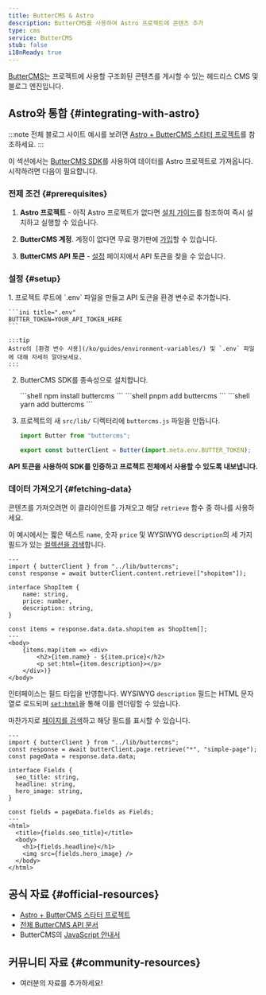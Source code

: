 ```yaml
---
title: ButterCMS & Astro
description: ButterCMS를 사용하여 Astro 프로젝트에 콘텐츠 추가
type: cms
service: ButterCMS
stub: false
i18nReady: true
---
```



[ButterCMS](https://buttercms.com/)는 프로젝트에 사용할 구조화된 콘텐츠를 게시할 수 있는 헤드리스 CMS 및 블로그 엔진입니다.

## Astro와 통합 \{#integrating-with-astro\}

:::note
전체 블로그 사이트 예시를 보려면 [Astro + ButterCMS 스타터 프로젝트](https://buttercms.com/starters/astro-starter-project/)를 참조하세요.
:::

이 섹션에서는 [ButterCMS SDK](https://www.npmjs.com/package/buttercms)를 사용하여 데이터를 Astro 프로젝트로 가져옵니다.
시작하려면 다음이 필요합니다.

### 전제 조건 \{#prerequisites\}

1. **Astro 프로젝트** - 아직 Astro 프로젝트가 없다면 [설치 가이드](/ko/install-and-setup/)를 참조하여 즉시 설치하고 실행할 수 있습니다.

2. **ButterCMS 계정**. 계정이 없다면 무료 평가판에 [가입](https://buttercms.com/join/)할 수 있습니다.

3. **ButterCMS API 토큰** - [설정](https://buttercms.com/settings/) 페이지에서 API 토큰을 찾을 수 있습니다.

### 설정 \{#setup\}

<Steps>
1. 프로젝트 루트에 `.env` 파일을 만들고 API 토큰을 환경 변수로 추가합니다.

    ```ini title=".env"
    BUTTER_TOKEN=YOUR_API_TOKEN_HERE
    ```

    :::tip
    Astro의 [환경 변수 사용](/ko/guides/environment-variables/) 및 `.env` 파일에 대해 자세히 알아보세요.
    :::

2. ButterCMS SDK를 종속성으로 설치합니다.

    <PackageManagerTabs>
      <Fragment slot="npm">
      ```shell
      npm install buttercms
      ```
      </Fragment>
      <Fragment slot="pnpm">
      ```shell
      pnpm add buttercms
      ```
      </Fragment>
      <Fragment slot="yarn">
      ```shell
      yarn add buttercms
      ```
      </Fragment>
    </PackageManagerTabs>

3. 프로젝트의 새 `src/lib/` 디렉터리에 `buttercms.js` 파일을 만듭니다.

    ```js title="src/lib/buttercms.js"
    import Butter from "buttercms";

    export const butterClient = Butter(import.meta.env.BUTTER_TOKEN);
    ```
</Steps>

**API 토큰을 사용하여 SDK를 인증하고 프로젝트 전체에서 사용할 수 있도록 내보냅니다.**

### 데이터 가져오기 \{#fetching-data\}

콘텐츠를 가져오려면 이 클라이언트를 가져오고 해당 `retrieve` 함수 중 하나를 사용하세요.

이 예시에서는 짧은 텍스트 `name`, 숫자 `price` 및 WYSIWYG `description`의 세 가지 필드가 있는 [컬렉션을 검색](https://buttercms.com/docs/api/#retrieve-a-collection)합니다.

```astro title="src/pages/ShopItem.astro"
---
import { butterClient } from "../lib/buttercms";
const response = await butterClient.content.retrieve(["shopitem"]);

interface ShopItem {
	name: string,
	price: number,
	description: string,
}

const items = response.data.data.shopitem as ShopItem[];
---
<body>
	{items.map(item => <div>
		<h2>{item.name} - ${item.price}</h2>
		<p set:html={item.description}></p>
	</div>)}
</body>
```

인터페이스는 필드 타입을 반영합니다. WYSIWYG `description` 필드는 HTML 문자열로 로드되며 [`set:html`](/ko/reference/directives-reference/#sethtml)을 통해 이를 렌더링할 수 있습니다.

마찬가지로 [페이지를 검색](https://buttercms.com/docs/api/#get-a-single-page)하고 해당 필드를 표시할 수 있습니다.

```astro title="src/pages/ShopItem.astro"
---
import { butterClient } from "../lib/buttercms";
const response = await butterClient.page.retrieve("*", "simple-page");
const pageData = response.data.data;

interface Fields {
  seo_title: string,
  headline: string,
  hero_image: string,
}

const fields = pageData.fields as Fields;
---
<html>
  <title>{fields.seo_title}</title>
  <body>
    <h1>{fields.headline}</h1>
    <img src={fields.hero_image} />
  </body>
</html>
```

## 공식 자료 \{#official-resources\}

- [Astro + ButterCMS 스타터 프로젝트](https://buttercms.com/starters/astro-starter-project/)
- [전체 ButterCMS API 문서](https://buttercms.com/docs/api/)
- ButterCMS의 [JavaScript 안내서](https://buttercms.com/docs/api-client/javascript/)

## 커뮤니티 자료 \{#community-resources\}

- 여러분의 자료를 추가하세요!

